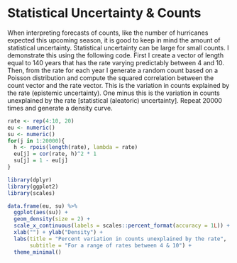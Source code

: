 # Statistical Uncertainty & Counts

When interpreting forecasts of counts, like the number of hurricanes expected this upcoming season, it is good to keep in mind the amount of statistical uncertainty. Statistical uncertainty can be large for small counts. I demonstrate this using the following code. First I create a vector of length equal to 140 years that has the rate varying predictably between 4 and 10. Then, from the rate for each year I generate a random count based on a Poisson distribution and compute the squared correlation between the count vector and the rate vector. This is the variation in counts explained by the rate (epistemic uncertainty). One minus this is the variation in counts unexplained by the rate [statistical (aleatoric) uncertainty]. Repeat 20000 times and generate a density curve.
```r
rate <- rep(4:10, 20)
eu <- numeric()
su <- numeric()
for(j in 1:20000){
  h <- rpois(length(rate), lambda = rate)
  eu[j] = cor(rate, h)^2 * 1
  su[j] = 1 - eu[j]
}

library(dplyr)
library(ggplot2)
library(scales)

data.frame(eu, su) %>%
  ggplot(aes(su)) +
  geom_density(size = 2) +
  scale_x_continuous(labels = scales::percent_format(accuracy = 1L)) +
  xlab("") + ylab("Density") +
  labs(title = "Percent variation in counts unexplained by the rate",
       subtitle = "For a range of rates between 4 & 10") +
  theme_minimal()
```
